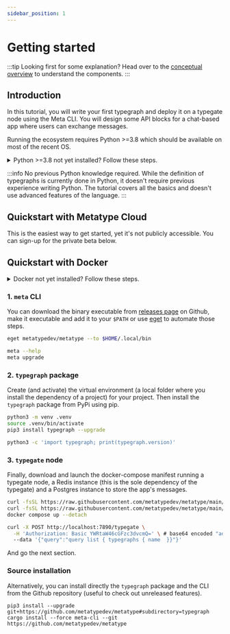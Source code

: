 ```yaml
---
sidebar_position: 1
---
```



# Getting started

<Metatype />

:::tip Looking first for some explanation?
Head over to the [conceptual overview](/docs/concepts/overview) to understand the components.
:::

## Introduction

In this tutorial, you will write your first typegraph and deploy it on a typegate node using the Meta CLI.
You will design some API blocks for a chat-based app where users can exchange messages.

Running the ecosystem requires Python >=3.8 which should be available on most of the recent OS.

<details>
  <summary>Python >=3.8 not yet installed? Follow these steps.</summary>

<Tabs>
  <TabItem value="linux" label="Debian-based Linux" default>

```bash
sudo apt-get update
sudo apt-get install python3 python3-pip python3-venv
```

  </TabItem>
  <TabItem value="macos" label="MacOS">

```bash
brew install python3
```

  </TabItem>
  <TabItem value="windows" label="Windows">

Download the [Python installer](https://www.python.org/downloads/windows/) from the official website and follow the installation steps.

  </TabItem>
</Tabs>

Then verify that you have a version higher than 3.8:

```bash
python --version # or python3 --version
> Python 3.8.16
```

</details>

:::info No previous Python knowledge required.
While the definition of typegraphs is currently done in Python, it doesn't require previous experience writing Python.
The tutorial covers all the basics and doesn't use advanced features of the language.
:::

## Quickstart with Metatype Cloud

This is the easiest way to get started, yet it's not publicly accessible. You can sign-up for the private beta below.

<Newsletter />

## Quickstart with Docker

<details>
  <summary>Docker not yet installed? Follow these steps.</summary>

<Tabs>
  <TabItem value="linux" label="Debian-based Linux" default>

```bash
curl -fsSL https://get.docker.com -o get-docker.sh
sudo sh get-docker.sh
```

  </TabItem>
  <TabItem value="macos" label="MacOS">

```bash
softwareupdate --install-rosetta
brew install docker
```

  </TabItem>
  <TabItem value="windows" label="Windows">

Download the [Docker installer](https://docs.docker.com/desktop/install/windows-install/) from the official website and follow the installation steps.

  </TabItem>
</Tabs>
</details>

### 1. `meta` CLI

You can download the binary executable from
[releases page](https://github.com/metatypedev/metatype/releases/) on Github, make it
executable and add it to your `$PATH` or use
[eget](https://github.com/zyedidia/eget) to automate those steps.

```bash
eget metatypedev/metatype --to $HOME/.local/bin

meta --help
meta upgrade
```

### 2. `typegraph` package

Create (and activate) the virtual environment (a local folder where you install the dependency of a project) for your project. Then install the `typegraph` package from PyPi using pip.

```bash
python3 -m venv .venv
source .venv/bin/activate
pip3 install typegraph --upgrade

python3 -c 'import typegraph; print(typegraph.version)'
```

### 3. `typegate` node

Finally, download and launch the docker-compose manifest running a typegate node, a Redis instance (this is the sole dependency of the typegate) and a Postgres instance to store the app's messages.

```bash
curl -fsSL https://raw.githubusercontent.com/metatypedev/metatype/main/examples/compose.yml -o compose.yml
curl -fsSL https://raw.githubusercontent.com/metatypedev/metatype/main/examples/.env.sample -o .env.sample
docker compose up --detach

curl -X POST http://localhost:7890/typegate \
  -H 'Authorization: Basic YWRtaW46cGFzc3dvcmQ=' \ # base64 encoded "admin:password"
  --data '{"query":"query list { typegraphs { name  }}"}'
```

And go the next section.

### Source installation

Alternatively, you can install directly the `typegraph` package and the CLI from the Github repository (useful to check out unreleased features).

```
pip3 install --upgrade git+https://github.com/metatypedev/metatype#subdirectory=typegraph
cargo install --force meta-cli --git https://github.com/metatypedev/metatype
```
